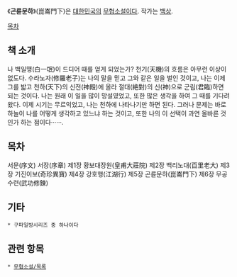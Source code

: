 《'''곤륜문하'''》(崑崙門下)은 [[대한민국]]의 [[무협소설]]이다. 작가는 [[백상]].

[[목차]]
== 책 소개 ==
나 백일맹(白一氓)이 드디어 때를 얻게 되었는가? 천기(天機)의 흐름은 아무런 이상이 없도다. 수라노자(修羅老子)는 나의 말을 믿고 그와 같은 일을 벌인 것이고, 나는 이제 그를 밟고 천하(天下)의 신전(神殿)에 올라 절대(絶對)의 신(神)으로 군림(君臨)하면 되는 것이다. 나는 원래 이 일을 많이 망설였었고, 또한 많은 생각을 하여 그 때를 기다려 왔다. 이제 시기는 무르익었고, 나는 천하에 나타나기만 하면 된다. 그러나 문제는 바로 하늘이 나를 어떻게 생각하고 있느냐 하는 것이고, 또한 나의 이 선택이 과연 올바른 것인가 하는 점이다······.


== 목차 ==
서문(序文)
서장(序章)
제1장 황보대장원(皇甫大莊院)
제2장 백리노대(百里老大)
제3장 기진이보(奇珍異寶)
제4장 강호행(江湖行)
제5장 곤륜문하(崑崙門下)
제6장 무공수련(武功修鍊)

== 기타 ==
 * 구파일방시리즈 중 하나이다



== 관련 항목 ==
 * [[무협소설/목록]] 
